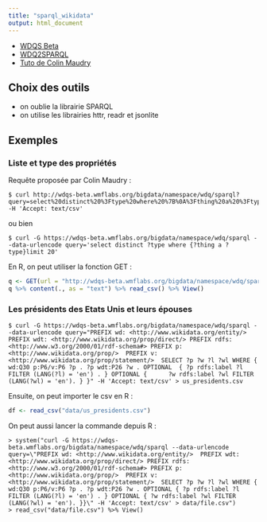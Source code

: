 ```yaml
---
title: "sparql_wikidata"
output: html_document
---
```



* [WDQS Beta](http://wdqs-beta.wmflabs.org/)
* [WDQ2SPARQL](http://tools.wmflabs.org/wdq2sparql/w2s.php)
* [Tuto de Colin Maudry](http://colin.maudry.fr/curl-examples-to-query-wikidata/)



## Choix des outils

* on oublie la librairie SPARQL
* on utilise les librairies httr, readr et jsonlite

## Exemples

### Liste et type des propriétés

Requête proposée par Colin Maudry : 

    $ curl http://wdqs-beta.wmflabs.org/bigdata/namespace/wdq/sparql?query=select%20distinct%20%3Ftype%20where%20%7B%0A%3Fthing%20a%20%3Ftype%0A%7D%0Alimit%2020 -H 'Accept: text/csv'

ou bien 

    $ curl -G https://wdqs-beta.wmflabs.org/bigdata/namespace/wdq/sparql --data-urlencode query='select distinct ?type where {?thing a ?type}limit 20'
    
En R, on peut utiliser la fonction GET : 

```r
q <- GET(url = "http://wdqs-beta.wmflabs.org/bigdata/namespace/wdq/sparql?query=select%20distinct%20%3Ftype%20where%20%7B%0A%3Fthing%20a%20%3Ftype%0A%7D%0Alimit%2020", add_headers(Accept="text/csv"))
q %>% content(., as = "text") %>% read_csv() %>% View()
```

### Les présidents des Etats Unis et leurs épouses

    $ curl -G https://wdqs-beta.wmflabs.org/bigdata/namespace/wdq/sparql --data-urlencode query="PREFIX wd: <http://www.wikidata.org/entity/>  PREFIX wdt: <http://www.wikidata.org/prop/direct/> PREFIX rdfs: <http://www.w3.org/2000/01/rdf-schema#> PREFIX p: <http://www.wikidata.org/prop/>  PREFIX v: <http://www.wikidata.org/prop/statement/>  SELECT ?p ?w ?l ?wl WHERE { wd:Q30 p:P6/v:P6 ?p . ?p wdt:P26 ?w . OPTIONAL  { ?p rdfs:label ?l FILTER (LANG(?l) = 'en') . } OPTIONAL {      ?w rdfs:label ?wl FILTER (LANG(?wl) = 'en'). } }" -H 'Accept: text/csv' > us_presidents.csv

Ensuite, on peut importer le csv en R : 

```r
df <- read_csv("data/us_presidents.csv")
```

On peut aussi lancer la commande depuis R : 

    > system("curl -G https://wdqs-beta.wmflabs.org/bigdata/namespace/wdq/sparql --data-urlencode query=\"PREFIX wd: <http://www.wikidata.org/entity/>  PREFIX wdt: <http://www.wikidata.org/prop/direct/> PREFIX rdfs: <http://www.w3.org/2000/01/rdf-schema#> PREFIX p: <http://www.wikidata.org/prop/>  PREFIX v: <http://www.wikidata.org/prop/statement/>  SELECT ?p ?w ?l ?wl WHERE { wd:Q30 p:P6/v:P6 ?p . ?p wdt:P26 ?w . OPTIONAL { ?p rdfs:label ?l FILTER (LANG(?l) = 'en') . } OPTIONAL { ?w rdfs:label ?wl FILTER (LANG(?wl) = 'en'). }}\" -H 'Accept: text/csv' > data/file.csv") 
    > read_csv("data/file.csv") %>% View()
